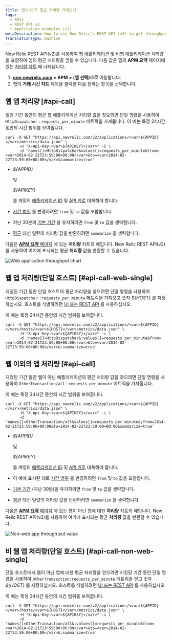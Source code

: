 ```yaml
---
title: 앱(v2)의 평균 처리량 가져오기
tags:
  - APIs
  - REST API v2
  - Application examples (v2)
metaDescription: How to use New Relic's REST API (v2) to get throughput values (similar to the Throughput chart on your APM Summary page) for web or non-web apps.
translationType: machine
---
```




New Relic REST API(v2)를 사용하여 [웹 애플리케이션](/docs/using-new-relic/welcome-new-relic/getting-started/glossary#transaction) 및 [비웹 애플리케이션](/docs/using-new-relic/welcome-new-relic/getting-started/glossary#non-web-transaction) 처리량을 포함하여 앱의 평균 처리량을 얻을 수 있습니다. 다음 값은 앱의 **APM 요약** 페이지에 있는 [처리량 차트](/docs/apm/applications-menu/monitoring/apm-overview-page-view-transaction-apdex-usage-data#overview_charts) 에 나타납니다.

1. **[one.newrelic.com](http://one.newrelic.com) > APM > (앱 선택)으로** 이동합니다.
2. 앱의 **거래 시간 차트** 제목을 클릭한 다음 원하는 항목을 선택합니다.

## 웹 앱 처리량 [#api-call]

일정 기간 동안의 평균 웹 애플리케이션 처리량 값을 찾으려면 단일 명령을 사용하여 `HttpDispatcher` : `requests_per_minute` 메트릭을 가져옵니다. 이 예는 특정 24시간 동안의 시간 범위를 보여줍니다.

```
curl -X GET "https://api.newrelic.com/v2/applications/<var>${APPID}</var>/metrics/data.json" \
      -H "X-Api-Key:<var>${APIKEY}</var>" -i \
      -d 'names[]=HttpDispatcher&values[]=requests_per_minute&from=<var>2014-02-21T23:59:00+00:00</var>&to=<var>2014-02-22T23:59:00+00:00</var>&summarize=true'
```

* <var>$&#x7B;APPID}</var>

  및

  <var>$&#x7B;APIKEY}</var>

  를 계정의 [애플리케이션 ID](/docs/apm/apis/requirements/identification-code) 및 [API 키로](/docs/apis/rest-api-v2/requirements/rest-api-key) 대체해야 합니다.

* [시간 범위](/docs/apm/apis/requirements/extracting-metric-data) 를 변경하려면 `from` 및 `to` 값을 포함합니다.

* 지난 30분의 [기본 기간](/docs/apm/apis/api-v2-examples/specifying-time-range-api-v2) 을 유지하려면 `from` 및 `to` 값을 생략합니다.

* [평균](/docs/apm/apis/requirements/calculating-average-metric-values-summarize) 대신 일련의 처리량 값을 반환하려면 `summarize` 을 생략합니다.

다음은 [**APM 요약** 페이지](/docs/apm/applications-menu/monitoring/applications-overview-dashboard) 에 있는 **처리량** 차트의 예입니다. New Relic REST API(v2)를 사용하여 여기에 표시되는 평균 **처리량** 값을 반환할 수 있습니다.

<img
  title="Web_app_throughput.png"
  alt="Web application throughput chart"
  src={webAppThroughput}
/>

## 웹 앱 처리량(단일 호스트) [#api-call-web-single]

지정된 기간 동안 단일 호스트의 평균 처리량을 찾으려면 단일 명령을 사용하여 `HttpDispatche` r `:requests_per_minute` 메트릭을 가져오고 숫자 <var>$&#x7B;HOST}</var> 를 지정하십시오. 호스트를 식별하려면 [UI 또는 REST API](/docs/apis/rest-api-v2/requirements/listing-host-instance-application-server-ids#locating_host_id) 를 사용하십시오.

이 예는 특정 24시간 동안의 시간 범위를 보여줍니다.

```
curl -X GET "https://api.newrelic.com/v2/applications/<var>${APPID}</var>/hosts/<var>${HOST}</var>/metrics/data.json" \
      -H "X-Api-Key:<var>${APIKEY}</var>" -i \
      -d 'names[]=HttpDispatcher&:values[]=requests_per_minute&from=<var>2014-02-21T23:59:00+00:00</var>&to=<var>2014-02-22T23:59:00+00:00</var>&:summarize=true'
```

## 웹 이외의 앱 처리량 [#api-call]

지정된 기간 동안 웹이 아닌 애플리케이션의 평균 처리량 값을 찾으려면 단일 명령을 사용하여 `OtherTransaction/all` : `requests_per_minute` 메트릭을 가져옵니다.

이 예는 특정 24시간 동안의 시간 범위를 보여줍니다.

```
curl -X GET "https://api.newrelic.com/v2/applications/<var>${APPID}</var>/metrics/data.json" \
      -H "X-Api-Key:<var>${APIKEY}</var>" -i \
      -d 'names[]=OtherTransaction/all&values[]=requests_per_minute&;from=2014-02-21T23:59:00+00:00&to=2014-02-22T23:59:00+00:00&summarize=true'
```

* <var>$&#x7B;APPID}</var>

  및

  <var>$&#x7B;APIKEY}</var>

  를 계정의 [애플리케이션 ID](/docs/apm/apis/requirements/identification-code) 및 [API 키로](/docs/apis/rest-api-v2/requirements/rest-api-key) 대체해야 합니다.

* 이 예에 표시된 대로 [시간 범위](/docs/apm/apis/requirements/extracting-metric-data) 를 변경하려면 `from` 및 `to` 값을 포함합니다.

* [기본 기간](/docs/apm/apis/api-v2-examples/specifying-time-range-api-v2) (지난 30분)을 유지하려면 `from` 및 `to` 값을 생략합니다.

* [평균](/docs/apm/apis/requirements/calculating-average-metric-values-summarize) 대신 일련의 처리량 값을 반환하려면 `summarize` 을 생략합니다.

다음은 [**APM 요약** 페이지](/docs/apm/applications-menu/monitoring/applications-overview-dashboard) 에 있는 웹이 아닌 앱에 대한 **처리량** 차트의 예입니다. New Relic REST API(v2)를 사용하여 여기에 표시되는 평균 **처리량** 값을 반환할 수 있습니다.

<img
  title="Non-web_app_throughput.png"
  alt="Non-web app through put value"
  src={nonWebAppThroughput}
/>

## 비 웹 앱 처리량(단일 호스트) [#api-call-non-web-single]

단일 호스트에서 웹이 아닌 앱에 대한 평균 처리량을 얻으려면 지정된 기간 동안 단일 명령을 사용하여 `OtherTransaction:requests_per_minute` 메트릭을 얻고 숫자 <var>$&#x7B;HOST}</var> 를 지정하십시오. 호스트를 식별하려면 [UI 또는 REST API](/docs/apis/rest-api-v2/requirements/listing-host-instance-application-server-ids#locating_host_id) 를 사용하십시오.

이 예는 특정 24시간 동안의 시간 범위를 보여줍니다.

```
curl -X GET "https://api.newrelic.com/v2/applications/<var>${APPID}</var>/hosts/<var>${HOST}</var>/metrics/data.json" \
      -H "X-Api-Key:<var>${APIKEY}</var>" -i \
      -d 'names[]=OtherTransaction/all&:values[]=requests_per_minute&from=<var>2014-02-21T23:59:00+00:00</var>&to=<var>2014-02-22T23:59:00+00:00</var>&:summarize=true'
```